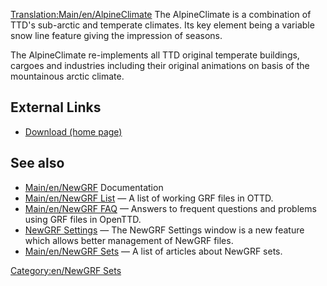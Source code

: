 [[Translation:Main/en/AlpineClimate]]
{{en/Infobox NewGRF|setname= AlpineClimate
|screenshot= Runbury600x400.png
|artist= Michael Blunck
|coder= Michael Blunck
|focus= Landscape
|homepage=www.ttdpatch.de
|homepagename= Transport Tycoon - The New Graphics
|copyright= copyrighted
}}
The AlpineClimate is a combination of TTD's sub-arctic and temperate climates. Its key element being a variable snow line feature giving the impression of seasons. 

The AlpineClimate re-implements all TTD original temperate buildings, cargoes and industries including their original animations on basis of the mountainous arctic climate.  


==External Links==
*[http://ttdpatch.de/download.html Download (home page)]

== See also ==
* [[Main/en/NewGRF]] Documentation
* [[Main/en/NewGRF List]] &mdash; A list of working GRF files in OTTD.
* [[Main/en/NewGRF FAQ]] &mdash; Answers to frequent questions and problems using GRF files in OpenTTD.
* [[Main/en/NewGRF#Activating NewGRFs|NewGRF Settings]] &mdash; The NewGRF Settings window is a new feature which allows better management of NewGRF files. 
* [[Main/en/NewGRF Sets]] &mdash; A list of articles about NewGRF sets.

[[Category:en/NewGRF Sets]]